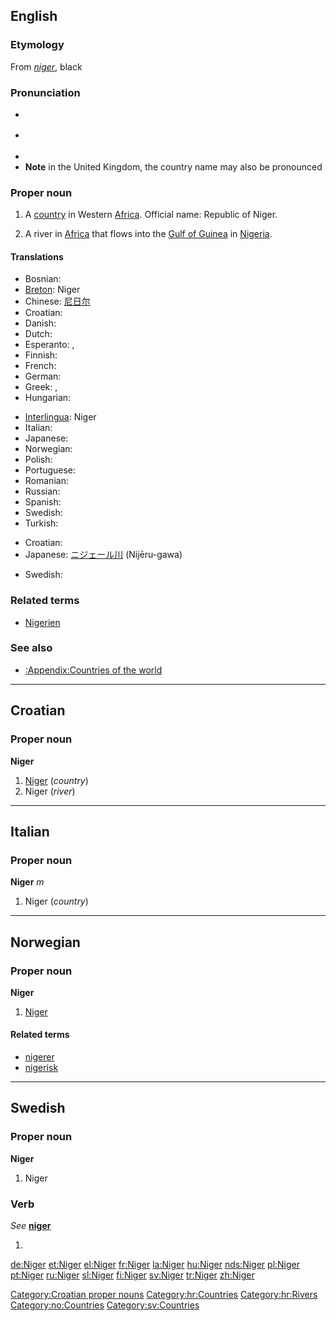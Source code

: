 {{see|niger}}
==English==
{{wikipedia}}

===Etymology===
From {{L.}} ''[[niger]]'', black

===Pronunciation===
* {{a|RP}} {{IPA|/ˈnaɪdʒə/}}
* {{a|US}} {{IPA|/ˈnaɪdʒɚ/}}
*{{audio|en-us-Niger.ogg|Audio (US)}}
*'''Note''' in the United Kingdom, the country name may also be pronounced {{IPA|/niːˈʒɛə/}}

===Proper noun===
{{en-proper noun}}

# A [[country]] in Western [[Africa]]. Official name: Republic of Niger.
# {{rivers}} A river in [[Africa]] that flows into the [[Gulf of Guinea]] in [[Nigeria]].

====Translations====
{{trans-top|country}}
* Bosnian: {{t-|bs|Niger|m}}
*[[Breton]]: Niger
*Chinese: [[尼日尔]]
*Croatian: {{t-|hr|Niger|m}}
* Danish: {{t-|da|Niger}}
* Dutch: {{t-|nl|Niger}}
* Esperanto: {{t|eo|Niĝero|xs=Esperanto}}, {{t|eo|Niĝerlando|xs=Esperanto}}
* Finnish: {{t+|fi|Niger}}
* French: {{t+|fr|Niger|m}}
* German: {{t+|de|Niger}}
* Greek: {{t|el|Νίγηρας}}, {{t|el|Νίγηρ}}
* Hungarian: {{t+|hu|Niger}}
{{trans-mid}}
*[[Interlingua]]: Niger
* Italian: {{t-|it|Niger|m}}
* Japanese: {{t|ja|ニジェール|tr=Nijēru}}
* Norwegian: {{t-|no|Niger}}
* Polish: {{t+|pl|Niger}}
* Portuguese: {{t|pt|Níger}}
* Romanian: {{t-|ro|Niger|n}}
* Russian: {{t|ru|Нигер}}
* Spanish: {{t|es|Níger}}
* Swedish: {{t+|sv|Niger}}
* Turkish: {{t|tr|Nijer}}
{{trans-bottom}}

{{trans-top|river}}
*Croatian: {{t-|hr|Niger|m}}
*Japanese: [[ニジェール川]] (Nijēru-gawa)
{{trans-mid}}
* Swedish: {{t+|sv|Niger}}
{{trans-bottom}}

===Related terms===
*[[Nigerien]]

===See also===
*[[:Appendix:Countries of the world]]

----

==Croatian==

===Proper noun===
'''Niger''' {{m}}

# [[#English|Niger]] (''country'')
# Niger (''river'')

[[Category:Croatian proper nouns]]
[[Category:hr:Countries]]
[[Category:hr:Rivers]]

----

==Italian==

===Proper noun===
'''Niger''' ''m''

# Niger (''country'')

----

==Norwegian==

===Proper noun===
'''Niger'''

# [[#English|Niger]]

====Related terms====
*[[nigerer]]
*[[nigerisk]]

[[Category:no:Countries]]

----

==Swedish==

===Proper noun===
'''Niger'''

# Niger

===Verb===
''See'' '''[[niger]]'''

# {{defn|Swedish}}

[[Category:sv:Countries]]

[[de:Niger]]
[[et:Niger]]
[[el:Niger]]
[[fr:Niger]]
[[la:Niger]]
[[hu:Niger]]
[[nds:Niger]]
[[pl:Niger]]
[[pt:Niger]]
[[ru:Niger]]
[[sl:Niger]]
[[fi:Niger]]
[[sv:Niger]]
[[tr:Niger]]
[[zh:Niger]]